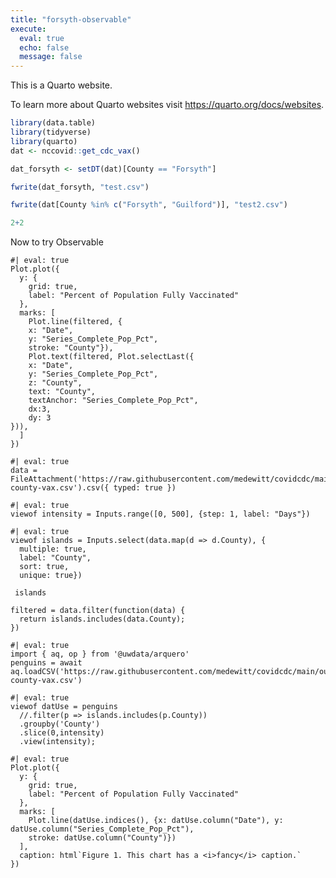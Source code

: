 ```yaml
---
title: "forsyth-observable"
execute:
  eval: true
  echo: false
  message: false
---
```


This is a Quarto website.

To learn more about Quarto websites visit <https://quarto.org/docs/websites>.

```r
library(data.table)
library(tidyverse)
library(quarto)
dat <- nccovid::get_cdc_vax()

dat_forsyth <- setDT(dat)[County == "Forsyth"]

fwrite(dat_forsyth, "test.csv")

fwrite(dat[County %in% c("Forsyth", "Guilford")], "test2.csv")
```

```r
2+2
```


Now to try Observable

```ojs
#| eval: true
Plot.plot({
  y: {
    grid: true,
    label: "Percent of Population Fully Vaccinated"
  },
  marks: [
    Plot.line(filtered, {
    x: "Date", 
    y: "Series_Complete_Pop_Pct", 
    stroke: "County"}),
    Plot.text(filtered, Plot.selectLast({
    x: "Date",
    y: "Series_Complete_Pop_Pct",
    z: "County",
    text: "County",
    textAnchor: "Series_Complete_Pop_Pct",
    dx:3,
    dy: 3
})),
  ]
})
```


```ojs
#| eval: true
data = FileAttachment('https://raw.githubusercontent.com/medewitt/covidcdc/main/output/nc-county-vax.csv').csv({ typed: true })
```


```ojs
#| eval: true
viewof intensity = Inputs.range([0, 500], {step: 1, label: "Days"})

```

```ojs
#| eval: true
viewof islands = Inputs.select(data.map(d => d.County), {
  multiple: true, 
  label: "County", 
  sort: true, 
  unique: true})
  
 islands
```


```ojs
filtered = data.filter(function(data) {
  return islands.includes(data.County);
})
```


```ojs
#| eval: true
import { aq, op } from '@uwdata/arquero'
penguins = await aq.loadCSV('https://raw.githubusercontent.com/medewitt/covidcdc/main/output/nc-county-vax.csv')

```

```ojs
#| eval: true
viewof datUse = penguins
  //.filter(p => islands.includes(p.County))
  .groupby('County')
  .slice(0,intensity)
  .view(intensity);
```

```ojs
#| eval: true
Plot.plot({
  y: {
    grid: true,
    label: "Percent of Population Fully Vaccinated"
  },
  marks: [
    Plot.line(datUse.indices(), {x: datUse.column("Date"), y: datUse.column("Series_Complete_Pop_Pct"),
    stroke: datUse.column("County")})
  ],
  caption: html`Figure 1. This chart has a <i>fancy</i> caption.`
})
```
